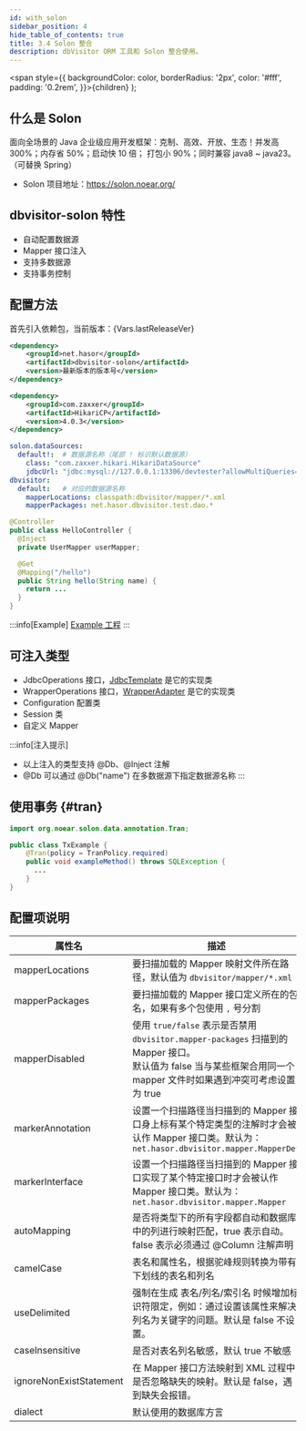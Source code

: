 ```yaml
---
id: with_solon
sidebar_position: 4
hide_table_of_contents: true
title: 3.4 Solon 整合
description: dbVisitor ORM 工具和 Solon 整合使用。
---
```


  <span style={{ backgroundColor: color, borderRadius: '2px', color: '#fff', padding: '0.2rem', }}>{children}</span>
);

## 什么是 Solon
面向全场景的 Java 企业级应用开发框架：克制、高效、开放、生态！并发高 300%；内存省 50%；启动快 10 倍；
打包小 90%；同时兼容 java8 ~ java23。（可替换 Spring）

- Solon 项目地址：https://solon.noear.org/

## dbvisitor-solon 特性

- 自动配置数据源
- Mapper 接口注入
- 支持多数据源
- 支持事务控制

## 配置方法

首先引入依赖包，当前版本：<Highlight color="rgb(227 17 108)">{Vars.lastReleaseVer}</Highlight>

```xml title='Maven 依赖'
<dependency>
    <groupId>net.hasor</groupId>
    <artifactId>dbvisitor-solon</artifactId>
    <version>最新版本的版本号</version>
</dependency>
```

```xml title='选用 HikariCP 作为数据库链接池'
<dependency>
    <groupId>com.zaxxer</groupId>
    <artifactId>HikariCP</artifactId>
    <version>4.0.3</version>
</dependency>
```

```yaml title='配置文件'
solon.dataSources:
  default!:  # 数据源名称（尾部 ! 标识默认数据源）
    class: "com.zaxxer.hikari.HikariDataSource"
    jdbcUrl: "jdbc:mysql://127.0.0.1:13306/devtester?allowMultiQueries=true&user=root&password=123456"
dbvisitor:
  default:   # 对应的数据源名称
    mapperLocations: classpath:dbvisitor/mapper/*.xml
    mapperPackages: net.hasor.dbvisitor.test.dao.*
```

```java title='注入 Mapper'
@Controller
public class HelloController {
  @Inject
  private UserMapper userMapper;

  @Get
  @Mapping("/hello")
  public String hello(String name) {
    return ...
  }
}
```

:::info[Example]
[Example 工程](https://gitee.com/zycgit/dbvisitor/tree/main/dbvisitor-example/solon/)
:::

## 可注入类型

- JdbcOperations 接口，[JdbcTemplate](../core/jdbc/about) 是它的实现类
- WrapperOperations 接口，[WrapperAdapter](../core/wrapper/about) 是它的实现类
- Configuration 配置类
- Session 类
- 自定义 Mapper

:::info[注入提示]
- 以上注入的类型支持 @Db、@Inject 注解
- @Db 可以通过 @Db("name") 在多数据源下指定数据源名称
:::

## 使用事务 {#tran}

```java title='通过 @Tran 注解进行事务控制'
import org.noear.solon.data.annotation.Tran;

public class TxExample {
    @Tran(policy = TranPolicy.required)
    public void exampleMethod() throws SQLException {
      ...
    }
}
```

## 配置项说明

| 属性名                     | 描述                                                                                                                                   |
|-------------------------|--------------------------------------------------------------------------------------------------------------------------------------|
| mapperLocations         | <TagGray/> 要扫描加载的 Mapper 映射文件所在路径，默认值为 `dbvisitor/mapper/*.xml`                                                                      |
| mapperPackages          | <TagGray/> 要扫描加载的 Mapper 接口定义所在的包名，如果有多个包使用 `,` 号分割                                                                                  |
| mapperDisabled          | <TagGray/> 使用 `true/false` 表示是否禁用 `dbvisitor.mapper-packages` 扫描到的 Mapper 接口。<br/>默认值为 false 当与某些框架合用同一个 mapper 文件时如果遇到冲突可考虑设置为 true |
| markerAnnotation        | <TagGray/> 设置一个扫描路径当扫描到的 Mapper 接口身上标有某个特定类型的注解时才会被认作 Mapper 接口类。默认为：`net.hasor.dbvisitor.mapper.MapperDef`                          |
| markerInterface         | <TagGray/> 设置一个扫描路径当扫描到的 Mapper 接口实现了某个特定接口时才会被认作 Mapper 接口类。默认为：`net.hasor.dbvisitor.mapper.Mapper`                                 |
| autoMapping             | <TagGray/> 是否将类型下的所有字段都自动和数据库中的列进行映射匹配，true 表示自动。false 表示必须通过 @Column 注解声明                                                           |                                                                                                                         
| camelCase               | <TagGray/> 表名和属性名，根据驼峰规则转换为带有下划线的表名和列名                                                                                               |                                                                                                                        
| useDelimited            | <TagGray/> 强制在生成 表名/列名/索引名 时候增加标识符限定，例如：通过设置该属性来解决列名为关键字的问题。默认是 false 不设置。                                                           |                                                                                                                               
| caseInsensitive         | <TagGray/> 是否对表名列名敏感，默认 true 不敏感                                                                                                     |                                                                                                                               
| ignoreNonExistStatement | <TagGray/> 在 Mapper 接口方法映射到 XML 过程中是否忽略缺失的映射。默认是 false，遇到缺失会报错。                                                                      |
| dialect                 | <TagGray/> 默认使用的数据库方言                                                                                                                |
